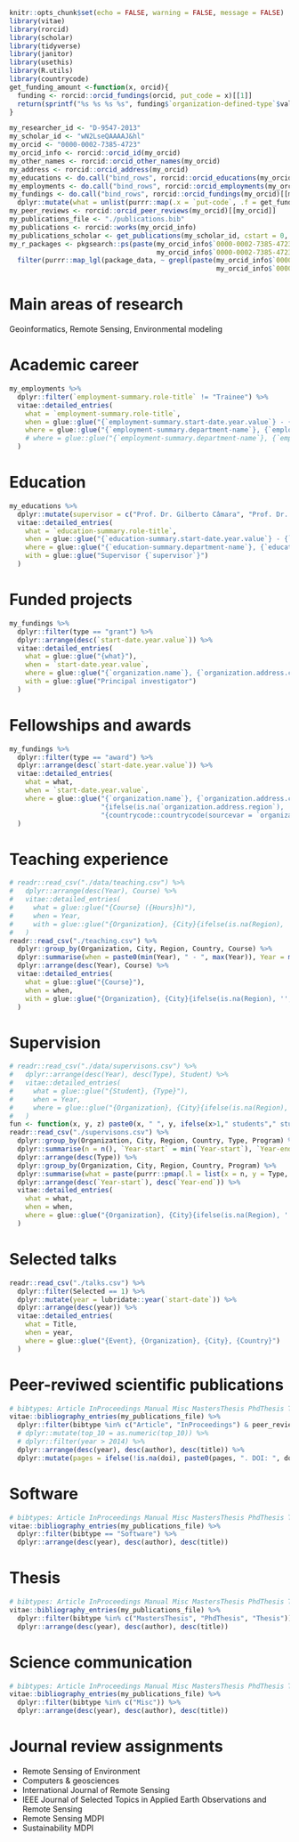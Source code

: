 ```r
knitr::opts_chunk$set(echo = FALSE, warning = FALSE, message = FALSE)
library(vitae)
library(rorcid)
library(scholar)
library(tidyverse)
library(janitor)
library(usethis)
library(R.utils)
library(countrycode)
get_funding_amount <-function(x, orcid){
  funding <- rorcid::orcid_fundings(orcid, put_code = x)[[1]]
  return(sprintf("%s %s %s %s", funding$`organization-defined-type`$value, stringr::str_to_title(funding$type), funding$amount$`currency-code`, format(round(as.numeric(funding$amount$value), 2), nsmall=2, big.mark=",")))
}
```

```r
my_researcher_id <- "D-9547-2013"
my_scholar_id <- "wN2LseQAAAAJ&hl"
my_orcid <- "0000-0002-7385-4723"
my_orcid_info <- rorcid::orcid_id(my_orcid)
my_other_names <- rorcid::orcid_other_names(my_orcid)
my_address <- rorcid::orcid_address(my_orcid)
my_educations <- do.call("bind_rows", rorcid::orcid_educations(my_orcid)[[my_orcid]]$`affiliation-group`$summaries)
my_employments <- do.call("bind_rows", rorcid::orcid_employments(my_orcid)[[my_orcid]]$`affiliation-group`$summaries)
my_fundings <- do.call("bind_rows", rorcid::orcid_fundings(my_orcid)[[my_orcid]]$group$`funding-summary`) %>% 
  dplyr::mutate(what = unlist(purrr::map(.x = `put-code`, .f = get_funding_amount, orcid = my_orcid)))
my_peer_reviews <- rorcid::orcid_peer_reviews(my_orcid)[[my_orcid]]
my_publications_file <- "./publications.bib"
my_publications <- rorcid::works(my_orcid_info)
my_publications_scholar <- get_publications(my_scholar_id, cstart = 0, pagesize = 1000, flush = F)
my_r_packages <- pkgsearch::ps(paste(my_orcid_info$`0000-0002-7385-4723`$name$`given-names`$value, 
                                     my_orcid_info$`0000-0002-7385-4723`$name$`family-name`$value), size = 100) %>%
  filter(purrr::map_lgl(package_data, ~ grepl(paste(my_orcid_info$`0000-0002-7385-4723`$name$`given-names`$value, 
                                                    my_orcid_info$`0000-0002-7385-4723`$name$`family-name`$value), .x$Author, fixed = TRUE)))
```

# Main areas of research

Geoinformatics, Remote Sensing, Environmental modeling 

# Academic career

```r
my_employments %>% 
  dplyr::filter(`employment-summary.role-title` != "Trainee") %>% 
  vitae::detailed_entries(
    what = `employment-summary.role-title`,
    when = glue::glue("{`employment-summary.start-date.year.value`} - {ifelse(is.na(`employment-summary.end-date.year.value`), 'Today', `employment-summary.end-date.year.value`)}"),
    where = glue::glue("{`employment-summary.department-name`}, {`employment-summary.organization.name`}, {countrycode::countrycode(sourcevar = `employment-summary.organization.address.country`, origin = 'iso2c', destination = 'country.name')}")
    # where = glue::glue("{`employment-summary.department-name`}, {`employment-summary.organization.name`}, {`employment-summary.organization.address.city`}{ifelse(is.na(`employment-summary.organization.address.region`), '', paste0(', ', `employment-summary.organization.address.region`))}, {countrycode::countrycode(sourcevar = `employment-summary.organization.address.country`, origin = 'iso2c', destination = 'country.name')}")
  )
```


<!-- # Experience non scientific -->
  
  <!-- ```{r non-scientific} -->
  <!-- my_employments %>%  -->
  <!--   dplyr::filter(`employment-summary.role-title` == "Trainee") %>%  -->
  <!--   vitae::detailed_entries( -->
                                    <!--     what = glue::glue("{`employment-summary.role-title`} - {`employment-summary.department-name`}"), -->
                                    <!--     when = glue::glue("{`employment-summary.start-date.year.value`} - {ifelse(is.na(`employment-summary.end-date.year.value`), 'Today', `employment-summary.end-date.year.value`)}"), -->
                                    <!--     where = glue::glue("{`employment-summary.organization.name`}, {`employment-summary.organization.address.city`}{ifelse(is.na(`employment-summary.organization.address.region`), '', paste0(', ', `employment-summary.organization.address.region`))}, {countrycode::countrycode(sourcevar = `employment-summary.organization.address.country`, origin = 'iso2c', destination = 'country.name')}") -->
                                    <!--   ) -->
  <!-- ``` -->
  
# Education 
  
```r
my_educations %>% 
  dplyr::mutate(supervisor = c("Prof. Dr. Gilberto Câmara", "Prof. Dr. Elson Magalhães Toledo", "Prof. Dr. Afranio Almir Righes")) %>% 
  vitae::detailed_entries(
    what = `education-summary.role-title`,
    when = glue::glue("{`education-summary.start-date.year.value`} - {`education-summary.end-date.year.value`}"),
    where = glue::glue("{`education-summary.department-name`}, {`education-summary.organization.name`}, {countrycode::countrycode(sourcevar = `education-summary.organization.address.country`, origin = 'iso2c', destination = 'country.name')}"),
    with = glue::glue("Supervisor {`supervisor`}")
  ) 
```

# Funded projects

```r
my_fundings %>%
  dplyr::filter(type == "grant") %>%
  dplyr::arrange(desc(`start-date.year.value`)) %>% 
  vitae::detailed_entries(
    what = glue::glue("{what}"),
    when = `start-date.year.value`,
    where = glue::glue("{`organization.name`}, {`organization.address.city`}{ifelse(is.na(`organization.address.region`), '', paste0(', ', `organization.address.region`))}, {countrycode::countrycode(sourcevar = `organization.address.country`, origin = 'iso2c', destination = 'country.name')}"),
    with = glue::glue("Principal investigator")
  )
```

# Fellowships and awards
```r
my_fundings %>%
  dplyr::filter(type == "award") %>%
  dplyr::arrange(desc(`start-date.year.value`)) %>% 
  vitae::detailed_entries(
    what = what,
    when = `start-date.year.value`,
    where = glue::glue("{`organization.name`}, {`organization.address.city`}",
                       "{ifelse(is.na(`organization.address.region`), '', paste0('-', `organization.address.region`))}", ", ",
                       "{countrycode::countrycode(sourcevar = `organization.address.country`, origin = 'iso2c', destination = 'country.name')}")
  )
```

# Teaching experience 
```r
# readr::read_csv("./data/teaching.csv") %>% 
#   dplyr::arrange(desc(Year), Course) %>%
#   vitae::detailed_entries(
#     what = glue::glue("{Course} ({Hours}h)"),
#     when = Year,
#     with = glue::glue("{Organization}, {City}{ifelse(is.na(Region), '', paste0('-', Region))}, {Country}")
#   )
readr::read_csv("./teaching.csv") %>% 
  dplyr::group_by(Organization, City, Region, Country, Course) %>% 
  dplyr::summarise(when = paste0(min(Year), " - ", max(Year)), Year = min(Year)) %>% 
  dplyr::arrange(desc(Year), Course) %>%
  vitae::detailed_entries(
    what = glue::glue("{Course}"),
    when = when,
    with = glue::glue("{Organization}, {City}{ifelse(is.na(Region), '', paste0('-', Region))}, {Country}")
  )
```

# Supervision
```r
# readr::read_csv("./data/supervisons.csv") %>% 
#   dplyr::arrange(desc(Year), desc(Type), Student) %>% 
#   vitae::detailed_entries(
#     what = glue::glue("{Student}, {Type}"),
#     when = Year,
#     where = glue::glue("{Organization}, {City}{ifelse(is.na(Region), '', paste0('-', Region))}, {Country}")
#   )
fun <- function(x, y, z) paste0(x, " ", y, ifelse(x>1," students"," student"), ifelse(is.na(z), '', paste0(' in the ', z)))
readr::read_csv("./supervisons.csv") %>% 
  dplyr::group_by(Organization, City, Region, Country, Type, Program) %>% 
  dplyr::summarise(n = n(), `Year-start` = min(`Year-start`), `Year-end` = max(`Year-end`)) %>%
  dplyr::arrange(desc(Type)) %>% 
  dplyr::group_by(Organization, City, Region, Country, Program) %>% 
  dplyr::summarise(what = paste(purrr::pmap(.l = list(x = n, y = Type, z = Program), .f = fun), collapse = " / "), when = paste0(min(`Year-start`), " - ", max(`Year-end`)), `Year-start` = min(`Year-start`), `Year-end` = max(`Year-end`)) %>% 
  dplyr::arrange(desc(`Year-start`), desc(`Year-end`)) %>% 
  vitae::detailed_entries(
    what = what,
    when = when,
    where = glue::glue("{Organization}, {City}{ifelse(is.na(Region), '', paste0('-', Region))}, {Country}")
  )
```

# Selected talks 
```r
readr::read_csv("./talks.csv") %>% 
  dplyr::filter(Selected == 1) %>% 
  dplyr::mutate(year = lubridate::year(`start-date`)) %>% 
  dplyr::arrange(desc(year)) %>%
  vitae::detailed_entries(
    what = Title,
    when = year,
    where = glue::glue("{Event}, {Organization}, {City}, {Country}")
  )
```

\newpage
# Peer-reviwed scientific publications
```r
# bibtypes: Article InProceedings Manual Misc MastersThesis PhdThesis TechReport
vitae::bibliography_entries(my_publications_file) %>%
  dplyr::filter(bibtype %in% c("Article", "InProceedings") & peer_reviewed == TRUE) %>%
  # dplyr::mutate(top_10 = as.numeric(top_10)) %>% 
  # dplyr::filter(year > 2014) %>% 
  dplyr::arrange(desc(year), desc(author), desc(title)) %>% 
  dplyr::mutate(pages = ifelse(!is.na(doi), paste0(pages, ". DOI: ", doi), pages)) 
```

# Software
```r
# bibtypes: Article InProceedings Manual Misc MastersThesis PhdThesis TechReport 
vitae::bibliography_entries(my_publications_file) %>%
  dplyr::filter(bibtype == "Software") %>%
  dplyr::arrange(desc(year), desc(author), desc(title))
```

# Thesis 
```r
# bibtypes: Article InProceedings Manual Misc MastersThesis PhdThesis TechReport 
vitae::bibliography_entries(my_publications_file) %>%
  dplyr::filter(bibtype %in% c("MastersThesis", "PhdThesis", "Thesis")) %>%
  dplyr::arrange(desc(year), desc(author), desc(title)) 
```

# Science communication
```r
# bibtypes: Article InProceedings Manual Misc MastersThesis PhdThesis TechReport 
vitae::bibliography_entries(my_publications_file) %>%
  dplyr::filter(bibtype %in% c("Misc")) %>%
  dplyr::arrange(desc(year), desc(author), desc(title))
```

# Journal review assignments
  - Remote Sensing of Environment  
  - Computers \& geosciences  
  - International Journal of Remote Sensing  
  - IEEE Journal of Selected Topics in Applied Earth Observations and Remote Sensing  
  - Remote Sensing MDPI  
  - Sustainability MDPI  

<!-- \newpage -->
<!-- # Publications -->

<!-- ## Peer reviewed publications -->
<!-- ```{r peer-reviewed-publications} -->
<!-- # bibtypes: Article InProceedings Manual Misc MastersThesis PhdThesis TechReport -->
<!-- vitae::bibliography_entries(my_publications_file) %>% -->
<!--   dplyr::filter(bibtype %in% c("Article", "InProceedings") & peer_reviewed == TRUE) %>% -->
<!--   dplyr::arrange(desc(year), desc(author), desc(title)) -->
<!-- ``` -->

<!-- ## Non peer reviewed publications -->
<!-- ```{r non-peer-reviewed-publications} -->
<!-- # bibtypes: Article InProceedings Manual Misc MastersThesis PhdThesis TechReport -->
<!-- vitae::bibliography_entries(my_publications_file) %>% -->
<!--   dplyr::filter(bibtype %in% c("Article", "InProceedings") & full_paper == TRUE & peer_reviewed == FALSE) %>% -->
<!--   dplyr::arrange(desc(year), desc(author), desc(title)) -->
<!-- ``` -->
  
  
  